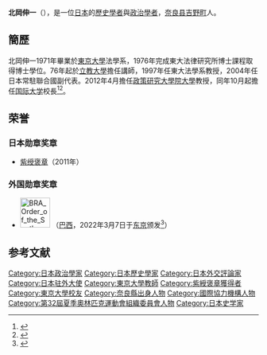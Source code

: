 {{Infobox_officeholder
| name = 北岡 伸一
| original_name=
| image =Shinichi Kitaoka.jpg
| width =225px 
| office = {{JPN}}[[國際協力機構|國際協力機構]]理事长
| term_start = 2015年10月1日
|term_end =2022年3月
| predecessor={{link-ja|田中明彦|田中明彦}}
| successor=田中明彦
| party = 
| nationality = {{JPN}}
| Native place =
| date of birth = {{Birth date and age|1948|4|20}}
| place of birth = {{JPN}}[[奈良縣|奈良縣]][[吉野郡|吉野郡]][[吉野町|吉野町]]
| religion = 
|parents={{link-ja|北岡茂|北岡茂}}（父）
|children=
| spouse = {{link-ja|鈴木理惠子|鈴木りえこ|北岡理惠子}}
| relatives = {{link-ja|北岡篤|北岡篤}}（弟）
| alma_mater = [[東京大学|東京大学]]法学部<br />[[東京大学|東京大学]]法学研究院政治学研究科
| occupation = [[政治學家|政治學家]]、[[歷史學家|歷史學家]]（日本政治史）<br>[[東京大学|東京大学]][[名誉教授|名誉教授]]<br>[[政策研究大学院大学|政策研究大学院大学]]客座教授<br>[[国際大学|国際大学]]校長
| work =
| awards = [[三得利學藝獎|三得利學藝獎]]（1987年）<br>[[紫綬褒章|紫綬褒章]]（2011年）
| signature =
}}
'''北岡伸一'''（{{bd|1948年|4月20日|||Kitaoka Shin'ichi}}），是一位[[日本|日本]]的[[歷史學|歷史學者]]與[[政治學|政治學者]]，[[奈良县|奈良县]][[吉野町|吉野町]]人。

== 簡歷 ==
北岡伸一1971年畢業於[[東京大學|東京大學]]法學系，1976年完成東大法律研究所博士課程取得博士學位。76年起於[[立教大學|立教大學]]擔任講師，1997年任東大法學系教授，2004年任日本常駐聯合國副代表。2012年4月擔任[[政策研究大學院大學|政策研究大學院大學]]教授，同年10月起擔任[[国际大学|国际大学]]校長<ref>{{cite web|title=北岡伸一　KITAOKA Shin’ichi|url=http://www.nippon.com/hk/authordata/kitaoka-shinichi/|publisher=Nippon Communications Foundation|accessdate=2015-07-25|date=2014-04-22|archive-url=https://web.archive.org/web/20150725160413/http://www.nippon.com/hk/authordata/kitaoka-shinichi/|archive-date=2015-07-25|dead-url=yes}}</ref><ref name=us-jf.org>{{cite web|title=北岡 伸一|url=http://us-jf.org/ja/about-the-foundation/board-and-staff/shinichi-kitaoka/|publisher=United States-Japan Foundation|accessdate=2015-07-25|language=ja|archive-date=2015-07-25|archive-url=https://web.archive.org/web/20150725220714/http://us-jf.org/ja/about-the-foundation/board-and-staff/shinichi-kitaoka/|dead-url=no}}</ref>。

==荣誉==
===日本勋章奖章===
* [[紫绶褒章|紫绶褒章]]（2011年）
===外国勋章奖章===
* [[File:BRA_Order_of_the_Southern_Cross_-_Commander_BAR.png|60px]] {{link-pt|国家南十字星指挥官勋章|Ordem Nacional do Cruzeiro do Sul}}（[[巴西|巴西]]，2022年3月7日于[[东京|东京]]颁发<ref>{{ja}}{{cite web |url=https://www.jica.go.jp/press/2021/20220322_10.html |title=北岡理事長がブラジル政府から南十字星国家勲章を受章 |publisher=[[國際協力機構|独立行政法人国際協力機構]] |date=2022-03-22 |accessdate=2022-06-06 |archive-date=2022-04-12 |archive-url=https://web.archive.org/web/20220412030509/https://www.jica.go.jp/press/2021/20220322_10.html |dead-url=no }}</ref>）

==参考文献==
{{reflist}}

{{Authority control}}

{{DEFAULTSORT:Kitaoka Shin'ichi}}
[[Category:日本政治學家|Category:日本政治學家]]
[[Category:日本歷史學家|Category:日本歷史學家]]
[[Category:日本外交評論家|Category:日本外交評論家]]
[[Category:日本驻外大使|Category:日本驻外大使]]
[[Category:東京大學教師|Category:東京大學教師]]
[[Category:紫綬褒章獲得者|Category:紫綬褒章獲得者]]
[[Category:東京大學校友|Category:東京大學校友]]
[[Category:奈良縣出身人物|Category:奈良縣出身人物]]
[[Category:國際協力機構人物|Category:國際協力機構人物]]
[[Category:第32屆夏季奧林匹克運動會組織委員會人物|Category:第32屆夏季奧林匹克運動會組織委員會人物]]
[[Category:日本史学家|Category:日本史学家]]